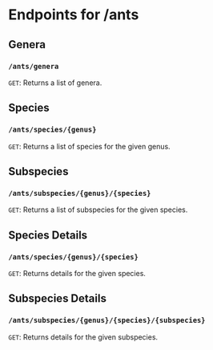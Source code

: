 # Endpoints for /ants

## Genera
### `/ants/genera`
`GET`: Returns a list of genera.


## Species
### `/ants/species/{genus}`
`GET`: Returns a list of species for the given genus.


## Subspecies
### `/ants/subspecies/{genus}/{species}`
`GET`: Returns a list of subspecies for the given species.


## Species Details
### `/ants/species/{genus}/{species}`
`GET`: Returns details for the given species.


## Subspecies Details
### `/ants/subspecies/{genus}/{species}/{subspecies}`
`GET`: Returns details for the given subspecies.
